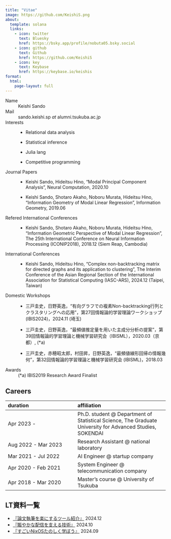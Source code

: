```yaml
---
title: "Vitae"
image: https://github.com/KeishiS.png
about:
  template: solana
  links:
    - icon: twitter
      text: Bluesky
      href: https://bsky.app/profile/nobuta05.bsky.social
    - icon: github
      text: Github
      href: https://github.com/KeishiS
    - icon: key
      text: Keybase
      href: https://keybase.io/keishis
format:
  html:
    page-layout: full
---
```


Name
: Keishi Sando

Mail
: sando.keishi.sp _at_ alumni.tsukuba.ac.jp

Interests
: * Relational data analysis
: * Statistical inference
: * Julia lang
: * Competitive programming

Journal Papers
: * Keishi Sando, Hideitsu Hino, "Modal Principal Component Analysis", Neural Computation, 2020.10
: * Keishi Sando, Shotaro Akaho, Noboru Murata, Hideitsu Hino, "Information Geometry of Modal Linear Regression", Information Geometry, 2019.06

Refered International Conferences
: * Keishi Sando, Shotaro Akaho, Noboru Murata, Hideitsu Hino, "Information Geometric Perspective of Modal Linear Regression", The 25th International Conference on Neural Information Processing (ICONIP2018), 2018.12 (Siem Reap, Cambodia)

International Conferences
: * Keishi Sando, Hideitsu Hino, "Complex non-backtracking matrix for directed graphs and its
application to clustering", The Interim Conference of the Asian Regional Section of the International Association for Statistical Computing (IASC-ARS), 2024.12 (Taipei, Taiwan)

Domestic Workshops
: * 三戸圭史，日野英逸，"有向グラフでの複素Non-backtracking行列とクラスタリングへの応用"，第27回情報論的学習理論ワークショップ(IBIS2024)，2024.11 (埼玉)
: * 三戸圭史，日野英逸，"最頻値推定量を用いた主成分分析の提案"，第39回情報論的学習理論と機械学習研究会（IBISML），2020.03（京都）, (*a)
: * 三戸圭史，赤穂昭太郎，村田昇，日野英逸，"最頻値線形回帰の情報幾何"，第32回情報論的学習理論と機械学習研究会 (IBISML)，2018.03

Awards
: (*a) IBIS2019 Research Award Finalist


## Careers

| duration | affiliation |
|:---------|:------------|
| Apr 2023 - | Ph.D. student @ Department of Statistical Science, The Graduate University for Advanced Studies, SOKENDAI |
| Aug 2022 - Mar 2023 | Research Assistant @ national laboratory |
| Mar 2021 - Jul 2022 | AI Engineer @ startup company |
| Apr 2020 - Feb 2021 | System Engineer @ telecommunication company |
| Apr 2018 - Mar 2020 | Master's course @ University of Tsukuba |

## LT資料一覧

* [『論文執筆を楽にするツール紹介』](/slides/sokendaiLT02/) 2024.12
* [『賑やかな配信を支える技術』](/slides/Intro2NodeCG/) 2024.10
* [『すごいNixOSたのしく学ぼう』](/slides/LT2024-NixOS) 2024.09
